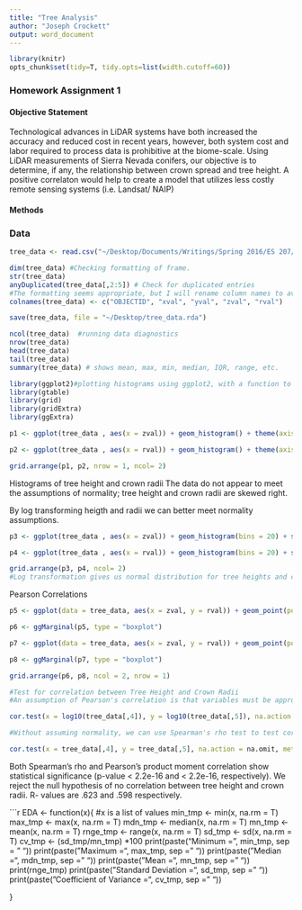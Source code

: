 ```yaml
---
title: "Tree Analysis"
author: "Joseph Crockett"
output: word_document
---
```

```r
library(knitr)
opts_chunk$set(tidy=T, tidy.opts=list(width.cutoff=60))
```
### Homework Assignment 1

#### Objective Statement
Technological advances in LiDAR systems have both increased the accuracy and reduced cost in recent years, however, both system cost and labor required to process data is prohibitive at the biome-scale.  Using LiDAR measurements of Sierra Nevada conifers, our objective is to determine, if any, the relationship between crown spread and tree height.  A positive correlaton would help to create a model that utilizes less costly remote sensing systems (i.e. Landsat/ NAIP)

#### Methods
### Data

```r

tree_data <- read.csv("~/Desktop/Documents/Writings/Spring 2016/ES 207/Labs/Lab1/Trees.csv", header = T)  #load LiDAR tree measurements into local environment data frame 

dim(tree_data) #Checking formatting of frame.
str(tree_data)
anyDuplicated(tree_data[,2:5]) # Check for duplicated entries
#The formatting seems appropriate, but I will rename column names to avoid conflicts.
colnames(tree_data) <- c("OBJECTID", "xval", "yval", "zval", "rval")

save(tree_data, file = "~/Desktop/tree_data.rda")
```

```r

ncol(tree_data)  #running data diagnostics
nrow(tree_data)
head(tree_data)
tail(tree_data)
summary(tree_data) # shows mean, max, min, median, IQR, range, etc. 
```

```r
library(ggplot2)#plotting histograms using ggplot2, with a function to plot multiple graphs
library(gtable)
library(grid)
library(gridExtra)
library(ggExtra)

p1 <- ggplot(tree_data , aes(x = zval)) + geom_histogram() + theme(axis.text.x =  element_blank()) + ggtitle("Tree Heights (m)")

p2 <- ggplot(tree_data , aes(x = rval)) + geom_histogram() + theme(axis.title.y = element_blank()) + ggtitle("Crown Radii (m)")

grid.arrange(p1, p2, nrow = 1, ncol= 2)
```
Histograms of tree height and crown radii
The data do not appear to meet the assumptions of normality; tree height and crown radii are skewed right.

By log transforming heigth and radii we can better meet normality assumptions.

```r

p3 <- ggplot(tree_data , aes(x = zval)) + geom_histogram(bins = 20) + scale_x_log10() + labs(title = "Tree Heights)", x = "log10 z(m)", size = .5)

p4 <- ggplot(tree_data , aes(x = rval)) + geom_histogram(bins = 20) + scale_x_log10()+ theme(axis.title.y = element_blank()) +labs(title = "Crown Radii", x = "log10 r(m)", size = .5)

grid.arrange(p3, p4, ncol= 2)
#Log transformation gives us normal distribution for tree heights and crown radii.
```


Pearson Correlations
```r

p5 <- ggplot(data = tree_data, aes(x = zval, y = rval)) + geom_point(position = "jitter", size = .5) + geom_smooth(method = glm)+ labs( title = "Tree Height vs. Crown Radii", x = "Tree Height (m)", y = "Crown Radii (m)")

p6 <- ggMarginal(p5, type = "boxplot")

p7 <- ggplot(data = tree_data, aes(x = zval, y = rval)) + geom_point(position = "jitter", size = .5) + geom_smooth(method = glm) + scale_x_log10() + labs( title = "Transformed Tree Height vs. Crown Radii", x = "Tree Height log10(m)", y = "Crown Radii log10(m)")

p8 <- ggMarginal(p7, type = "boxplot")

grid.arrange(p6, p8, ncol = 2, nrow = 1)


```
```r
#Test for correlation between Tree Height and Crown Radii
#An assumption of Pearson's correlation is that variables must be approximately normally distributed, so log transformation will ensure that this assumption is held.

cor.test(x = log10(tree_data[,4]), y = log10(tree_data[,5]), na.action = na.omit)

#Without assuming normality, we can use Spearman's rho test to test correlation between non-parametric variables

cor.test(x = tree_data[,4], y = tree_data[,5], na.action = na.omit, method = "spearman")
```

Both Spearman's rho and Pearson's product moment correlation show statistical significance (p-value < 2.2e-16 and < 2.2e-16, respectively). We reject the null hypothesis of no correlation between tree height and crown radii.  R- values are .623 and .598 respectively.

```r

EDA <- function(x){
  #x is a list of values
  min_tmp <- min(x, na.rm = T)
  max_tmp <- max(x, na.rm = T)
  mdn_tmp <- median(x, na.rm = T)
  mn_tmp <- mean(x, na.rm = T)
  rnge_tmp <- range(x, na.rm = T)
  sd_tmp <- sd(x, na.rm = T)
  cv_tmp <- (sd_tmp/mn_tmp) *100
  print(paste("Minimum =", min_tmp, sep = " "))
  print(paste("Maximum =", max_tmp, sep = " "))
  print(paste("Median =", mdn_tmp, sep = " "))
  print(paste("Mean =", mn_tmp, sep = " "))
  print(rnge_tmp)
  print(paste("Standard Deviation =", sd_tmp, sep = " "))
  print(paste("Coefficient of Variance =", cv_tmp, sep = " "))   
  
}
      
  